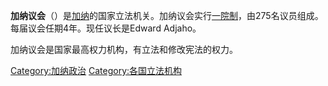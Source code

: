'''加纳议会'''（{{lang-en|Parliament of Ghana}}）是[[加纳|加纳]]的国家立法机关。加纳议会实行[[一院制|一院制]]，由275名议员组成。每届议会任期4年。现任议长是Edward Adjaho。

加纳议会是国家最高权力机构，有立法和修改宪法的权力。

{{非洲题目|议会}}

[[Category:加纳政治|Category:加纳政治]]
[[Category:各国立法机构|Category:各国立法机构]]